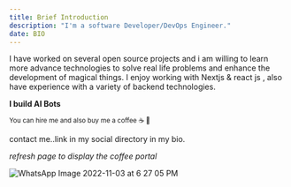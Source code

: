 ```yaml
---
title: Brief Introduction 
description: "I'm a software Developer/DevOps Engineer." 
date: BIO
---
```

 I have worked on several open source projects and i am willing to learn more advance technologies to solve real life problems and enhance the development of magical things. I enjoy working with Nextjs & react js , also have experience with a variety of backend technologies. 

**I build AI Bots**

<sub>You can hire me and also buy me a coffee ☕️ 🤗</sub>

<script data-name="BMC-Widget" data-cfasync="false" src="https://cdnjs.buymeacoffee.com/1.0.0/widget.prod.min.js" data-id="vc4cvvwvhpl" data-description="Support me on Buy me a coffee!" data-message="Thank you for visiting, you can buy me a coffee 🤗" data-color="#5F7FFF" data-position="Right" data-x_margin="18" data-y_margin="18"></script>

contact me..link in my social directory in my bio.

_refresh page to display the coffee portal_ 

![WhatsApp Image 2022-11-03 at 6 27 05 PM](https://user-images.githubusercontent.com/102603571/199701383-3b378e6f-08af-4a28-822d-5fd9e821ed67.jpeg)


